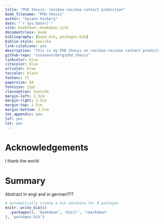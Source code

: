 ```yaml
---
title: "PhD thesis: residue-residue contact prediction"
book_filename: "PhD-thesis"
author: "Susann Vorberg"
date: "`r Sys.Date()`"
site: bookdown::bookdown_site
documentclass: book
bibliography: [book.bib, packages.bib]
biblio-style: apalike
link-citations: yes
description: "This is my PhD thesis on residue-residue contact prediction."
github-repo: "susannvorberg/phd_thesis"
linkcolor: blue
citecolor: blue
urlcolor: blue
toccolor: black
fontenc: T1
papersize: A4
fontsize: 12pt
classoption: twoside
margin-left: 2.5cm
margin-right: 2.5cm
margin-top: 2.5cm
margin-bottom: 2.5cm
toc_appendix: yes
lof: yes
lot: yes
---
```


# Acknowledgements

I thank the world

# Summary

Abstract in engl and in german???

```r
# automatically create a bib database for R packages
knitr::write_bib(c(
  .packages(), 'bookdown', 'knitr', 'rmarkdown'
), 'packages.bib')
```
